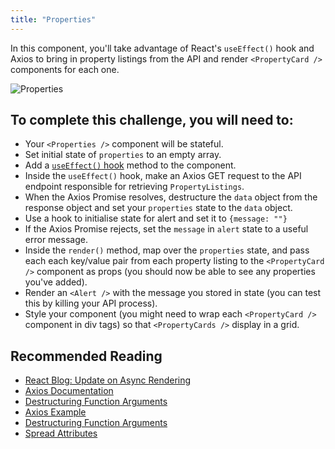 ```yaml
---
title: "Properties"
---
```


In this component, you'll take advantage of React's `useEffect()` hook and Axios to bring in property listings from the API and render `<PropertyCard />` components for each one.

![Properties](https://firebasestorage.googleapis.com/v0/b/avocado-on-toast.appspot.com/o/course%2Fsurreal%2Fproperties.png?alt=media&token=5ad65f29-0014-4d8e-9df9-0f35557d0957)

## To complete this challenge, you will need to:
* Your `<Properties />` component will be stateful.
* Set initial state of `properties` to an empty array.
* Add a [`useEffect()` hook](https://reactjs.org/docs/hooks-reference.html#useeffect) method to the component.
* Inside the `useEffect()` hook, make an Axios GET request to the API endpoint responsible for retrieving `PropertyListings`.
* When the Axios Promise resolves, destructure the `data` object from the response object and set your `properties` state to the `data` object.
* Use a hook to initialise state for alert and set it to `{message: ""}`
* If the Axios Promise rejects, set the `message` in `alert` state to a useful error message.
* Inside the `render()` method, map over the `properties` state, and pass each each key/value pair from each property listing to the `<PropertyCard />` component as props (you should now be able to see any properties you've added).
* Render an `<Alert />` with the message you stored in state (you can test this by killing your API process).
* Style your component (you might need to wrap each `<PropertyCard />` component in div tags) so that `<PropertyCards />` display in a grid.

## Recommended Reading

* [React Blog: Update on Async Rendering](https://reactjs.org/blog/2018/03/27/update-on-async-rendering.html)
* [Axios Documentation](https://github.com/axios/axios)
* [Destructuring Function Arguments](https://davidwalsh.name/destructuring-function-arguments)
* [Axios Example](https://github.com/axios/axios#example)
* [Destructuring Function Arguments](https://davidwalsh.name/destructuring-function-arguments)
* [Spread Attributes](https://gist.github.com/sebmarkbage/07bbe37bc42b6d4aef81#spread-attributes)
